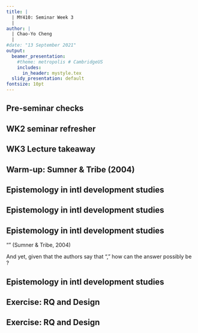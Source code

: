 ```yaml
---
title: |
  | MY410: Seminar Week 3
  |
author: |
  | Chao-Yo Cheng
  |
#date: "13 September 2021"
output:
  beamer_presentation:
    #theme: metropolis # CambridgeUS
    includes:
      in_header: mystyle.tex
  slidy_presentation: default
fontsize: 10pt
---
```


## Pre-seminar checks

\begin{itemize}
	\item How are things going? 
	\item How are the lecture videos?
	\item Any questions/issues/things to flag up?
\end{itemize}

## WK2 seminar refresher

\begin{itemize}
  \item Mason's categories provide a useful starting point, but they not mutually exclusive. Certainly it is not the only typology available out there.
  \pause
  \item A research project can address one or more of the following questions -- for instance,
  \begin{itemize}
    \item How and why does X happen? Under what conditions will we see X?
    \item Do these conditions ``cause'' X?
    \item How and why do these different conditions lead to X?
    \item Why does X happen in some places but not others? Why does X happen in some years but not others?
  \end{itemize}
  \item Note that we never intend to match these RQs to any specific methods.
\end{itemize}

## WK3 Lecture takeaway

\begin{itemize}
	\item There is not one ``best'' method -- yes, but why? 
	\item There should always be clear \textbf{congruence} between theory, question, and method.
	\item Evaluating this fit is a fundamental part of being a \textbf{critical reader}.
	\item Ensuring that your work has such fit is essential to producing \textbf{valuable and valid} social science.
\end{itemize}

## Warm-up: Sumner \& Tribe (2004)

\begin{itemize}
  \item Let's break into pairs to review different sections of the article.
  \item Focus on the following tasks/questions:
  \begin{itemize}
	  \item What is epistemology? According to the authors, how many epistemological positions are common in international development studies?
	  \item What are the ``problems'' in development? 
	  \item The authors discuss descriptive, exploratory, explanatory research -- what does each of them do?
	  \item What do the authors mean by ``rigor?'' Why is it in scare-quotes?
	\end{itemize}
\end{itemize}

## Epistemology in intl development studies

\begin{figure}
\centering
\includegraphics[scale=0.7]{Figs/epis_com}
\end{figure}

## Epistemology in intl development studies

\begin{figure}
\centering
\includegraphics[scale=0.55]{Figs/wb}
\end{figure}
\begin{center}
\begin{scriptsize}
World Bank. 2001. \textit{World Development Report 2000/2001: Attacking Poverty}. Oxford: OUP, pp.34-35.
\end{scriptsize}
\end{center}

## Epistemology in intl development studies

"\textbf{Is development studies an objective, natural science-like search for one ‘truth’ or is it a subjective, constructivist search for many ‘truths’, or is it perhaps both?}" (Sumner \& Tribe, 2004)

\pause
\vspace{0.4cm}
And yet, given that the authors say that "\textit{across every conceivable fault-line the two approaches (i.e., positivism and constructivism) sit diametrically opposed}," how can the answer possibly be \textit{both}?

## Epistemology in intl development studies

\begin{figure}
\centering
\includegraphics[scale=0.55]{Figs/epis}
\end{figure}
\begin{center}
\begin{scriptsize}
Sumner, A, and M Tribe. 2008. \textit{International Development Studies}. London: Sage, p.72.
\end{scriptsize}
\end{center}

## Exercise: RQ and Design

\begin{itemize}
  \item Let's break into small groups and/or pairs again.
  \item Take a problem in development (e.g., poverty, inequality, corruption, violence/conflict, etc.).
  \item Come up with a research question.
  \begin{itemize}
    \item Mason (2002): Developmental, mechanical, causal/predictive, and/or comparative?
    \item Sumner \& Tribe (2004): Descriptive, explanatory, and/or interpretative? Causes of effects and/or effects of causes? Positivist and/or constructivist/Interpretivist?
  \end{itemize}
  \item Given your question, what will be the associated design? And what is a possible misaligned design?
\end{itemize}

## Exercise: RQ and Design

\begin{itemize}
  \item What are the ``question'' words you are using (e.g, what? why? how? does?) 
  \item Additional issues associated with various questions and designs. Limitations? Trade-offs? Feasibility?
  \item How do you ensure \textbf{rigor} in your project? \pause Clarity, alignment, and a thoughtful reflection on any potential sources of bias.
\end{itemize}
